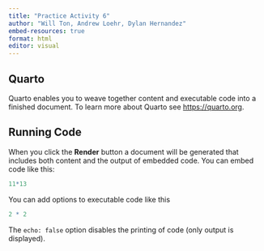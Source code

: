 ```yaml
---
title: "Practice Activity 6"
author: "Will Ton, Andrew Loehr, Dylan Hernandez"
embed-resources: true
format: html
editor: visual
---
```


## Quarto

Quarto enables you to weave together content and executable code into a finished document. To learn more about Quarto see <https://quarto.org>.

## Running Code

When you click the **Render** button a document will be generated that includes both content and the output of embedded code. You can embed code like this:

```r
11*13
```

You can add options to executable code like this

```r
2 * 2
```

The `echo: false` option disables the printing of code (only output is displayed).
